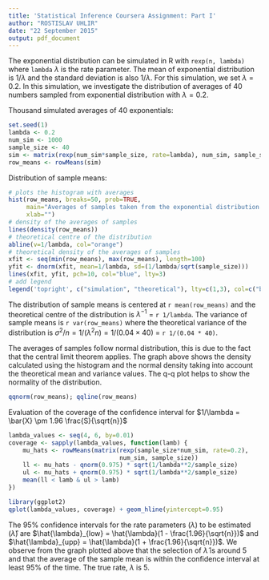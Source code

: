 ```yaml
---
title: 'Statistical Inference Coursera Assignment: Part I'
author: "ROSTISLAV UHLIR"
date: "22 September 2015"
output: pdf_document
---
```


The exponential distribution can be simulated in R with `rexp(n, lambda)` where
`lambda` $\lambda$ is the rate parameter. The mean of exponential distribution is 
$1/\lambda$ and the standard deviation is also $1/\lambda$. For this simulation,
we set $\lambda=0.2$. In this simulation, we investigate the distribution of
averages of 40 numbers sampled from exponential distribution with $\lambda=0.2$.

Thousand simulated averages of 40 exponentials:

```r
set.seed(1)
lambda <- 0.2
num_sim <- 1000
sample_size <- 40
sim <- matrix(rexp(num_sim*sample_size, rate=lambda), num_sim, sample_size)
row_means <- rowMeans(sim)
```

Distribution of sample means:

```r
# plots the histogram with averages
hist(row_means, breaks=50, prob=TRUE,
     main="Averages of samples taken from the exponential distribution \nwith the defined lambda",
     xlab="")
# density of the averages of samples
lines(density(row_means))
# theoretical centre of the distribution
abline(v=1/lambda, col="orange")
# theoretical density of the averages of samples
xfit <- seq(min(row_means), max(row_means), length=100)
yfit <- dnorm(xfit, mean=1/lambda, sd=(1/lambda/sqrt(sample_size)))
lines(xfit, yfit, pch=10, col="blue", lty=3)
# add legend
legend('topright', c("simulation", "theoretical"), lty=c(1,3), col=c("black", "blue"))
```

The distribution of sample means is centered at `r mean(row_means)`
and the theoretical centre of the distribution is $\lambda^{-1}$ = `r 1/lambda`.
The variance of sample means is `r var(row_means)` where the theoretical variance
of the distribution is $\sigma^2 / n = 1/(\lambda^2 n) = 1/(0.04 \times 40)$ =
`r 1/(0.04 * 40)`.

The averages of samples follow normal distribution, this is due to the fact that the central limit theorem applies. The graph above shows the density calculated using the histogram and the normal density taking into account the theoretical mean and variance values. The q-q plot helps to show the normality of the distribution.

```r
qqnorm(row_means); qqline(row_means)
```

Evaluation of the coverage of the confidence interval for
$1/\lambda = \bar{X} \pm 1.96 \frac{S}{\sqrt{n}}$

```r
lambda_values <- seq(4, 6, by=0.01)
coverage <- sapply(lambda_values, function(lamb) {
    mu_hats <- rowMeans(matrix(rexp(sample_size*num_sim, rate=0.2),
                               num_sim, sample_size))
    ll <- mu_hats - qnorm(0.975) * sqrt(1/lambda**2/sample_size)
    ul <- mu_hats + qnorm(0.975) * sqrt(1/lambda**2/sample_size)
    mean(ll < lamb & ul > lamb)
})

library(ggplot2)
qplot(lambda_values, coverage) + geom_hline(yintercept=0.95)
```

The 95% confidence intervals for the rate parameters ($\lambda$) to be estimated
($\hat{\lambda}$) are
$\hat{\lambda}_{low} = \hat{\lambda}(1 - \frac{1.96}{\sqrt{n}})$ and
$\hat{\lambda}_{upp} = \hat{\lambda}(1 + \frac{1.96}{\sqrt{n}})$.
We observe from the graph plotted above that the selection of $\hat{\lambda}$ is around 5 and that the average of the sample mean is within the confidence interval at least 95% of the time. The true rate, $\lambda$ is 5.